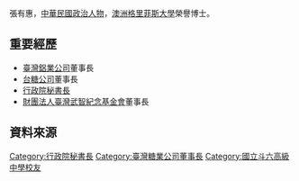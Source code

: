 {{multiple issues|
{{blpsources|time=2016-02-25T03:29:17+00:00}}
{{expand|time=2016-02-25T03:29:17+00:00}}
{{expert|time=2016-02-25T03:29:17+00:00}}
}}
張有惠，[[中華民國|中華民國]][[政治人物|政治人物]]，[[澳洲|澳洲]][[格里菲斯大學|格里菲斯大學]]榮譽博士。

==重要經歷==
*[[臺灣鋁業公司|臺灣鋁業公司]]董事長
*[[台糖公司|台糖公司]]董事長
*[[行政院秘書長|行政院秘書長]]
*[[財團法人臺灣武智紀念基金會|財團法人臺灣武智紀念基金會]]董事長

==資料來源==
{{REFLIST}}

[[Category:行政院秘書長|Category:行政院秘書長]]
[[Category:臺灣糖業公司董事長|Category:臺灣糖業公司董事長]]
[[Category:國立斗六高級中學校友|Category:國立斗六高級中學校友]]